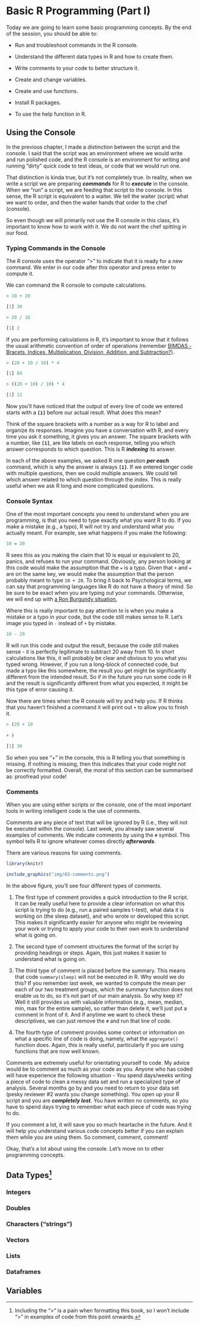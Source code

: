 # Basic R Programming (Part I) {#programming1}

Today we are going to learn some basic programming concepts. By the end of the session, you should be able to:

-   Run and troubleshoot commands in the R console.

-   Understand the different data types in R and how to create them.

-   Write comments to your code to better structure it.

-   Create and change variables.

-   Create and use functions.

-   Install R packages.

-   To use the help function in R.

## Using the Console

In the previous chapter, I made a distinction between the script and the console. I said that the script was an environment where we would write and run polished code, and the R console is an environment for writing and running "dirty" quick code to test ideas, or code that we would run one.

That distinction is kinda true, but it's not completely true. In reality, when we write a script we are preparing ***commands*** for R to ***execute*** in the console. When we "run" a script, we are feeding that script to the console. In this sense, the R script is equivalent to a waiter. We tell the waiter (script) what we want to order, and then the waiter hands that order to the chef (console).

So even though we will primarily not use the R console in this class, it's important to know how to work with it. We do not want the chef spitting in our food.

### Typing Commands in the Console

The R console uses the operator "\>" to indicate that it is ready for a new command. We enter in our code after this operator and press enter to compute it.

We can command the R console to compute calculations.

```r

> 10 + 20

[1] 30

```

```r

> 20 / 10

[1] 2

```

If you are performing calculations in R, it's important to know that it follows the usual arithmetic convention of order of operations (remember [BIMDAS - Bracets, Indices, Multiplication, Division, Addition, and Subtraction?](https://www.tes.com/en-ie/teaching-resource/bidmas-bodmas-bedmas-bimdas-pemdas-permdas-11154272#:~:text=%E2%80%A2%20BIMDAS%20%2D%20Brackets%2C%20Indices%2C,Multiplication%2C%20Division%2C%20Addition%2C%20Subtraction)).

```r


> (20 + 10 / 10) * 4 

[1] 84

> ((20 + 10) / 10) * 4

[1] 12

```

Now you'll have noticed that the output of every line of code we entered starts with a **`[1]`** before our actual result. What does this mean?

Think of the square brackets with a number as a way for R to label and organize its responses. Imagine you have a conversation with R, and every time you ask it something, it gives you an answer. The square brackets with a number, like **`[1]`**, are like labels on each response, telling you which answer corresponds to which question. This is R ***indexing*** its answer.

In each of the above examples, we asked R one question ***per each*** command, which is why the answer is always **`[1]`**. If we entered longer code with multiple questions, then we could multiple answers. We could tell which answer related to which question through the index. This is really useful when we ask R long and more complicated questions.

### Console Syntax

One of the most important concepts you need to understand when you are programming, is that you need to type exactly what you want R to do. If you make a mistake (e.g., a typo), R will not try and understand what you actually meant. For example, see what happens if you make the following:

```r

10 = 20

```

R sees this as you making the claim that 10 is equal or equivalent to 20, panics, and refuses to run your command. Obviously, any person looking at this code would make the assumption that the `=` is a typo. Given that `+` and `=` are on the same key, we would make the assumption that the person probably meant to type `10 + 20`. To bring it back to Psychological terms, we can say that programming languages like R do not have a theory of mind. So be sure to be exact when you are typing out your commands. Otherwise, we will end up with [a Ron Burgundy situation.](https://www.youtube.com/watch?v=X3zfP14pLxc)

Where this is really important to pay attention to is when you make a mistake or a typo in your code, but the code still makes sense to R. Let's image you typed in `-` instead of `+` by mistake.

```r

10 - 20

```

R will run this code and output the result, because the code still makes sense - it is perfectly legitimate to subtract 20 away from 10. In short calculations like this, it will probably be clear and obvious to you what you typed wrong. However, if you run a long-block of connected code, but made a typo like this somewhere, the result you get might be significantly different from the intended result. So if in the future you run some code in R and the result is significantly different from what you expected, it might be this type of error causing it.

Now there are times when the R console will try and help you. If R thinks that you haven't finished a command it will print out `+` to allow you to finish it.

```r

> (20 + 10
 
+ )

[1] 30

```

So when you see "+" in the console, this is R telling you that something is missing. If nothing is missing, then this indicates that your code might not be correctly formatted. Overall, the moral of this section can be summarised as: proofread your code!

### Comments

When you are using either scripts or the console, one of the most important tools in writing intelligent code is the use of comments.

Comments are any piece of text that will be ignored by R (i.e., they will not be executed within the console). Last week, you already saw several examples of comments. We indicate comments by using the `#` symbol. This symbol tells R to ignore whatever comes directly ***afterwards***.

There are various reasons for using comments.


```r

library(knitr)

include_graphics("img/03-comments.png")


```

In the above figure, you'll see four different types of comments. 

1. The first type of comment provides a quick introduction to the R script. It can be really useful here to provide a clear information on what this script is trying to do (e.g., run a paired samples t-test), what data it is working on (the sleep dataset), and who wrote or developed this script. This makes it significantly easier for anyone who might be reviewing your work or trying to apply your code to their own work to understand what is going on. 

1. The second type of comment structures the format of the script by providing headings or steps. Again, this just makes it easier to understand what is going on. 

1. The third type of comment is placed before the summary. This means that code `summary(sleep)` will not be executed in R. Why would we do this? If you remember last week, we wanted to compute the mean per each of our two treatment groups, which the summary function does not enable us to do, so it's not part of our main analysis. So why keep it? Well it still provides us with valuable information (e.g., mean, median, min, max for the entire sample), so rather than delete it, we'll just put a comment in front of it. And if anytime we want to check these descriptives, we can just remove the `#` and run that line of code.

1. The fourth type of comment provides some context or information on what a specific line of code is doing, namely, what the `aggregate()` function does. Again, this is really useful, particularly if you are using functions that are now well known. 

Comments are extremely useful for orientating yourself to code. My advice would be to comment as much as your code as you. Anyone who has coded will have experience the following situation - You spend days/weeks writing a piece of code to clean a messy data set and run a specialized type of analysis. Several months go by and you need to return to your data set (pesky reviewer #2 wants you change something). You open up your R script and you are ***completely lost***. You have written no comments, so you have to spend days trying to remember what each piece of code was trying to do. 

If you comment a lot, it will save you so much heartache in the future. And it will help you understand various code concepts better if you can explain them while you are using them. So comment, comment, comment!

Okay, that's a lot about using the console. Let's move on to other programming concepts.

## Data Types[^03-programming_p1-1]

[^03-programming_p1-1]: Including the "\>" is a pain when formatting this book, so I won't include "\>" in examples of code from this point onwards.

### Integers

### Doubles

### Characters ("strings")

### Vectors

### Lists

### Dataframes

## Variables
